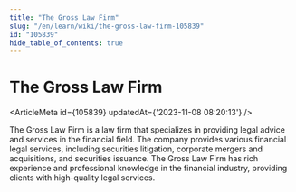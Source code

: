 ```yaml
---
title: "The Gross Law Firm"
slug: "/en/learn/wiki/the-gross-law-firm-105839"
id: "105839"
hide_table_of_contents: true
---
```



# The Gross Law Firm

<ArticleMeta id={105839} updatedAt={'2023-11-08 08:20:13'} />
<div className='border-solid border-b border-t-0 my-4 border-[var(--ifm-color-gray-300)]' />

The Gross Law Firm is a law firm that specializes in providing legal advice and services in the financial field. The company provides various financial legal services, including securities litigation, corporate mergers and acquisitions, and securities issuance. The Gross Law Firm has rich experience and professional knowledge in the financial industry, providing clients with high-quality legal services.
